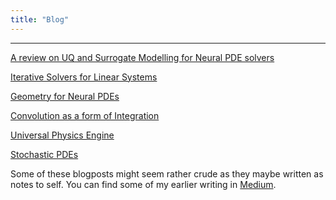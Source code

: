 ```yaml
---
title: "Blog"
---
```


***

::: {.grid}

::: {.g-col-6}
[A review on UQ and Surrogate Modelling for Neural PDE solvers](/Blog/upgrade_viva.qmd)

[Iterative Solvers for Linear Systems](/Blog/iterative_solvers.qmd)

[Geometry for Neural PDEs](/Blog/Geometry.qmd)

:::

::: {.g-col-6}
[Convolution as a form of Integration](/Blog/Inverse_kernel.qmd)

[Universal Physics Engine](/Blog/UPE.qmd)

[Stochastic PDEs](/Blog/SPDEs.qmd)
:::

:::

<!-- [Neural ODE](/Blog/Neural_ODE.qmd) -->
<!-- [Neural Operators](/Blog/Neural_Operators.qmd) -->

Some of these blogposts might seem rather crude as they maybe written as notes to self. You can find some of my earlier writing in [Medium](https://medium.com/@engineoutcompletely).